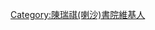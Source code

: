 {{Userbox
  |border-c = #900020
  |border-s = 1
  |id-c     = #FFFFFF
  |id-s     = 12
  |id-fc    = #000000
  |info-c   = #CC2233
  |info-s   = 10
  |info-fc  = #000000
  |id       = '''水記'''
  |info     = 該用戶是位[[陳瑞祺（喇沙）書院|水記]]仔。}}
[[Category:陳瑞祺(喇沙)書院維基人]]
